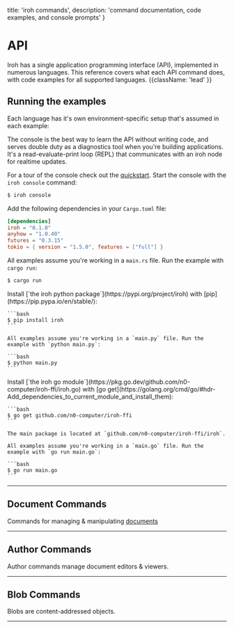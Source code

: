 
  title: 'iroh commands',
  description: 'command documentation, code examples, and console prompts'
}

# API

Iroh has a single application programming interface (API), implemented in numerous languages. This reference covers what each API command does, with code examples for all supported languages. {{className: 'lead' }}


## Running the examples

Each language has it's own environment-specific setup that's assumed in each example:

<TabGroup>
  <div language='console' title='console'>

The console is the best way to learn the API without writing code, and serves double duty as a diagnostics tool when you're building applications. It's a read-evaluate-print loop (REPL) that communicates with an iroh node for realtime updates.

For a tour of the console check out the [quickstart](/docs/quickstart). Start the console with the `iroh console` command:

```bash
$ iroh console
```

  </div>

  <div language='rust' title='rust'>

Add the following dependencies in your `Cargo.toml` file:
```toml {{ title: 'Cargo.toml' }}
[dependencies]
iroh = "0.1.0"
anyhow = "1.0.40"
futures = "0.3.15"
tokio = { version = "1.5.0", features = ["full"] }
```

All examples assume you're working in a `main.rs` file. Run the example with `cargo run`:

```bash {{ title: 'run' }}
$ cargo run
```
  </div>

  <div language='python' title='python'>
    Install [`the iroh python package`](https://pypi.org/project/iroh) with [pip](https://pip.pypa.io/en/stable/):

    ```bash
    $ pip install iroh
    ```

    All examples assume you're working in a `main.py` file. Run the example with `python main.py`:

    ```bash
    $ python main.py
    ```
  </div>

  <div language='go' title='go'>
    Install [`the iroh go module`](https://pkg.go.dev/github.com/n0-computer/iroh-ffi/iroh.go) with [go get](https://golang.org/cmd/go/#hdr-Add_dependencies_to_current_module_and_install_them):

    ```bash
    $ go get github.com/n0-computer/iroh-ffi
    ```

    The main package is located at `github.com/n0-computer/iroh-ffi/iroh`.

    All examples assume you're working in a `main.go` file. Run the example with `go run main.go`:

    ```bash
    $ go run main.go
    ```
  </div>
</TabGroup>

---


## Document Commands

Commands for managing & manipulating [documents](/docs/layers/documents)

<ApiCommands commands={commands.doc} />

---

## Author Commands

Author commands manage document editors & viewers.

<ApiCommands commands={commands.author} />

---

## Blob Commands

Blobs are content-addressed objects.

<ApiCommands commands={commands.blob} />

---